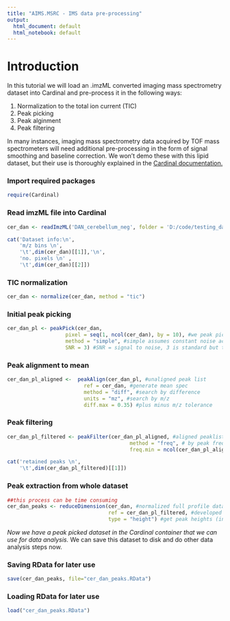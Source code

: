 ```yaml
---
title: "AIMS.MSRC - IMS data pre-processing"
output:
  html_document: default
  html_notebook: default
---
```


# Introduction

In this tutorial we will load an .imzML converted imaging mass spectrometry dataset into Cardinal and pre-process it in the following ways:

1. Normalization to the total ion current (TIC)
2. Peak picking
3. Peak alginment
4. Peak filtering

In many instances, imaging mass spectrometry data acquired by TOF mass spectrometers will need additional pre-processing in the form of signal smoothing and baseline correction. We won't demo these with this lipid dataset, but their use is thoroughly explained in the [Cardinal documentation.](http://bioconductor.org/packages/release/bioc/vignettes/Cardinal/inst/doc/Cardinal-walkthrough.pdf)

### Import required packages
```r
require(Cardinal)
```

### Read imzML file into Cardinal
```r
cer_dan <- readImzML('DAN_cerebellum_neg', folder = 'D:/code/testing_data/') # data file : D:/code/testing_data/DAN_cerebellum_neg.imzML

```

```r
cat('Dataset info:\n',
    'm/z bins \n',
    '\t',dim(cer_dan)[[1]],'\n',
    'no. pixels \n' ,
    '\t',dim(cer_dan)[[2]])
```

### TIC normalization
```r
cer_dan <- normalize(cer_dan, method = "tic")
```

### Initial peak picking
```r
cer_dan_pl <- peakPick(cer_dan, 
                   pixel = seq(1, ncol(cer_dan), by = 10), #we peak pick on every 10th spectrum here
                   method = "simple", #simple assumes constant noise accross mass axis
                   SNR = 3) #SNR = signal to noise, 3 is standard but this will vary by dataset
```

### Peak alignment to mean
```r
cer_dan_pl_aligned <-  peakAlign(cer_dan_pl, #unaligned peak list
                         ref = cer_dan, #generate mean spec
                         method = "diff", #search by difference
                         units = "mz", #search by m/z
                         diff.max = 0.35) #plus minus m/z tolerance

```

### Peak filtering
```r
cer_dan_pl_filtered <- peakFilter(cer_dan_pl_aligned, #aligned peaklist
                                        method = "freq", # by peak frequency
                                        freq.min = ncol(cer_dan_pl_aligned)*0.05) #peak must be in at least 5% of the spectra

```

```r
cat('retained peaks \n',
    '\t',dim(cer_dan_pl_filtered)[[1]])
```

### Peak extraction from whole dataset
```r
##this process can be time consuming
cer_dan_peaks <- reduceDimension(cer_dan, #normalized full profile dataset
                                 ref = cer_dan_pl_filtered, #developed peak list
                                 type = "height") #get peak heights (intensities)
```

*Now we have a peak picked dataset in the Cardinal container that we can use for data analysis.*
We can save this dataset to disk and do other data analysis steps now.

### Saving RData for later use
```r
save(cer_dan_peaks, file="cer_dan_peaks.RData")
```

### Loading RData for later use
```r
load("cer_dan_peaks.RData")
```
